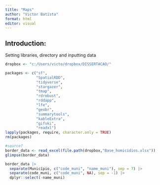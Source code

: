 ```yaml
---
title: "Maps"
author: "Victor Batista"
format: html
editor: visual
---
```

## Introduction:
Setting libraries, directory and inputting data
```r
dropbox <- "c:/Users/victo/dropbox/DISSERTACAO/"
```
```r
packages <- c("sf",
              "SpatialRDD",
              "tidyverse",
              "stargazer",
              "tmap",
              "rdrobust",
              "rddapp",
              "lfe",
              "geobr",
              "summarytools",
              "kableExtra",
              "gifski",
              "readxl")
lapply(packages, require, character.only = TRUE)
rm(packages)
```
```r
#source?
border_data <- read_excel(file.path(dropbox,"Base_homicidios.xlsx"))
glimpse(border_data)

```
```r
border_data |> 
  separate(Município, c("code_muni", "name_muni"), sep = 7) |> 
  separate(code_muni, c("code_muni", NA), sep = -1) |> 
  dplyr::select(-name_muni)
```

